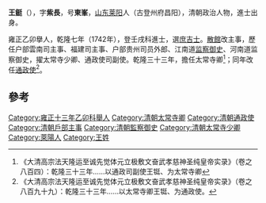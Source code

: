 '''王鋌'''（{{bd|？||？|catIdx=W王}}），字'''紫長'''，号'''東峯'''，[[山东|山东]][[莱阳|莱阳]]人（古登州府昌阳），清朝政治人物，進士出身。

雍正乙卯擧人，乾隆七年（1742年），登壬戌科進士，選[[庶吉士|庶吉士]]。[[散館|散館]]改主事，歷任户部雲南司主事、福建司主事、户部贵州司员外郎、江南道[[监察御史|监察御史]]、河南道监察御史，擢太常寺少卿、通政使司副使。乾隆三十三年，擔任太常寺卿<ref>《大清高宗法天隆运至诚先觉体元立极敷文奋武孝慈神圣纯皇帝实录》（卷之八百四）：乾隆三十三年……以通政司副使王铤、为太常寺卿</ref>；同年改任[[通政使|通政使]]<ref>《大清高宗法天隆运至诚先觉体元立极敷文奋武孝慈神圣纯皇帝实录》（卷之八百九十九）：乾隆三十三年……以太常寺卿王铤、为通政使。</ref>。

==參考==
{{reflist}}
{{清朝人物小作品}}
{{乾隆七年壬戌科殿試金榜}}
{{DEFAULTSORT:Wang王}}
[[Category:雍正十三年乙卯科舉人|Category:雍正十三年乙卯科舉人]]
[[Category:清朝太常寺卿|Category:清朝太常寺卿]]
[[Category:清朝通政使|Category:清朝通政使]]
[[Category:清朝戶部主事|Category:清朝戶部主事]]
[[Category:清朝監察御史|Category:清朝監察御史]]
[[Category:清朝太常寺少卿|Category:清朝太常寺少卿]]
[[Category:萊陽人|Category:萊陽人]]
[[Category:王姓|Category:王姓]]